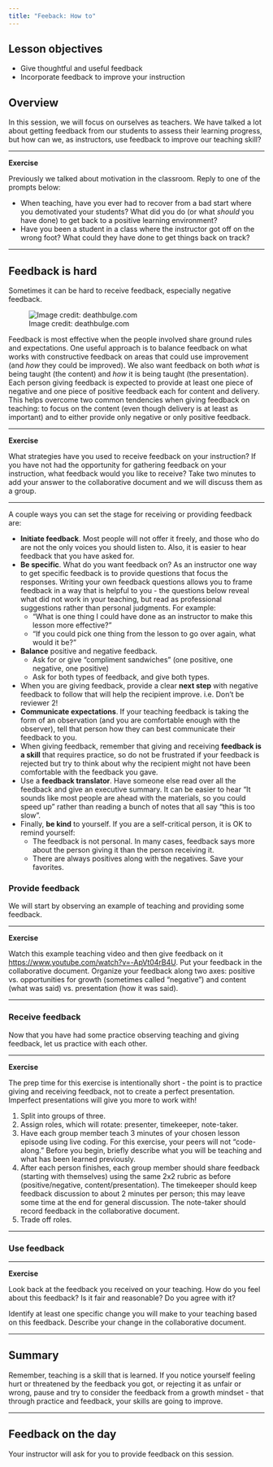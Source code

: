 ```yaml
---
title: "Feeback: How to"
---
```


## Lesson objectives

+ Give thoughtful and useful feedback
+ Incorporate feedback to improve your instruction

## Overview

In this session, we will focus on ourselves as teachers. We have talked a lot 
about getting feedback from our students to assess their learning progress, but 
how can we, as instructors, use feedback to improve our teaching skill?

***

**Exercise**

Previously we talked about motivation in the classroom. Reply to one of the 
prompts below: 

+ When teaching, have you ever had to recover from a bad start where you 
demotivated your students? What did you do (or what _should_ you have done) to 
get back to a positive learning environment?
+ Have you been a student in a class where the instructor got off on the wrong 
foot? What could they have done to get things back on track?

***

## Feedback is hard

Sometimes it can be hard to receive feedback, especially negative feedback.

![Image credit: deathbulge.com](images/deathbulge-jerk.jpg)

Feedback is most effective when the people involved share ground rules and 
expectations. One useful approach is to balance feedback on what works with 
constructive feedback on areas that could use improvement (and _how_ they could
be improved). We also want feedback on both _what_ is being taught (the 
content) and _how_ it is being taught (the presentation). Each person giving 
feedback is expected to provide at least one piece of negative and one piece of 
positive feedback each for content and delivery. This helps overcome two common 
tendencies when giving feedback on teaching: to focus on the content (even 
though delivery is at least as important) and to either provide only negative 
or only positive feedback.

***

**Exercise**

What strategies have you used to receive feedback on your instruction? If you 
have not had the opportunity for gathering feedback on your instruction, what 
feedback would you like to receive? Take two minutes to add your answer to the 
collaborative document and we will discuss them as a group.

***

A couple ways you can set the stage for receiving or providing feedback are:

+ **Initiate feedback**. Most people will not offer it freely, and those who do 
are not the only voices you should listen to. Also, it is easier to hear 
feedback that you have asked for.
+ **Be specific**. What do you want feedback on? As an instructor one way to 
get specific feedback is to provide questions that focus the responses. Writing 
your own feedback questions allows you to frame feedback in a way that is 
helpful to you - the questions below reveal what did not work in your teaching, 
but read as professional suggestions rather than personal judgments. For 
example:
    + "What is one thing I could have done as an instructor to make this lesson 
    more effective?"
    + "If you could pick one thing from the lesson to go over again, what would 
    it be?"
+ **Balance** positive and negative feedback.
    + Ask for or give "compliment sandwiches" (one positive, one negative, one 
      positive)
    + Ask for both types of feedback, and give both types.
+ When you are giving feedback, provide a clear **next step** with negative 
feedback to follow that will help the recipient improve. i.e. Don't be reviewer 
2!
+ **Communicate expectations**. If your teaching feedback is taking the form of 
an observation (and you are comfortable enough with the observer), tell that 
person how they can best communicate their feedback to you.
+ When giving feedback, remember that giving and receiving **feedback is a 
skill** that requires practice, so do not be frustrated if your feedback is 
rejected but try to think about why the recipient might not have been 
comfortable with the feedback you gave.
+ Use a **feedback translator**. Have someone else read over all the feedback 
and give an executive summary. It can be easier to hear "It sounds like most 
people are ahead with the materials, so you could speed up" rather than reading 
a bunch of notes that all say "this is too slow".
+ Finally, **be kind** to yourself. If you are a self-critical person, it is OK 
to remind yourself:
    + The feedback is not personal. In many cases, feedback says more about the 
    person giving it than the person receiving it.
    + There are always positives along with the negatives. Save your favorites.

### Provide feedback

We will start by observing an example of teaching and providing some feedback.

***

**Exercise**

Watch this example teaching video and then give feedback on it 
[https://www.youtube.com/watch?v=-ApVt04rB4U](https://www.youtube.com/watch?v=-ApVt04rB4U). 
Put your feedback in the collaborative document. Organize your feedback along 
two axes: positive vs. opportunities for growth (sometimes called "negative") 
and content (what was said) vs. presentation (how it was said).

***

### Receive feedback

Now that you have had some practice observing teaching and giving feedback, let 
us practice with each other.

***

**Exercise**

The prep time for this exercise is intentionally short - the point is to 
practice giving and receiving feedback, not to create a perfect presentation. 
Imperfect presentations will give you more to work with!

1. Split into groups of three.
2. Assign roles, which will rotate: presenter, timekeeper, note-taker.
3. Have each group member teach 3 minutes of your chosen lesson episode using 
live coding. For this exercise, your peers will not "code-along." Before you 
begin, briefly describe what you will be teaching and what has been learned 
previously.
4. After each person finishes, each group member should share feedback 
(starting with themselves) using the same 2x2 rubric as before 
(positive/negative, content/presentation). The timekeeper should keep feedback 
discussion to about 2 minutes per person; this may leave some time at the end 
for general discussion. The note-taker should record feedback in the 
collaborative document.
5. Trade off roles.

***

### Use feedback

***

**Exercise**

Look back at the feedback you received on your teaching. How do 
you feel about this feedback? Is it fair and reasonable? Do you agree with it?

Identify at least one specific change you will make to your teaching based on 
this feedback. Describe your change in the collaborative document.

***

## Summary

Remember, teaching is a skill that is learned. If you notice yourself feeling 
hurt or threatened by the feedback you got, or rejecting it as unfair or wrong, 
pause and try to consider the feedback from a growth mindset - that through 
practice and feedback, your skills are going to improve. 

***

## Feedback on the day

Your instructor will ask for you to provide feedback on this session.